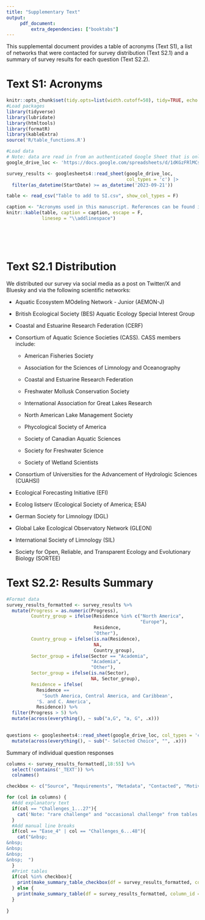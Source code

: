 ```yaml
---
title: "Supplementary Text"
output: 
     pdf_document:
         extra_dependencies: ["booktabs"]
---
```


This supplemental document provides a table of acronyms (Text S1), a list of networks that were contacted for survey distribution (Text S2.1) and a summary of survey results for each question (Text S2.2).

# Text S1: Acronyms

```r
knitr::opts_chunk$set(tidy.opts=list(width.cutoff=50), tidy=TRUE, echo = TRUE)
#Load packages
library(tidyverse)
library(lubridate)
library(htmltools)
library(formatR)
library(kableExtra)
source('R/table_functions.R')

#Load data
# Note: data are read in from an authenticated Google Sheet that is only available to approved individuals.}
google_drive_loc <- 'https://docs.google.com/spreadsheets/d/1dKGzFRlMCs8bYsyo3gmbrZPAY4-bgWMH_L9T23iO6iE/edit?usp=drive_link'

survey_results <- googlesheets4::read_sheet(google_drive_loc,
                                            col_types = 'c') |> 
  filter(as_datetime(StartDate) >= as_datetime('2023-09-21')) 

table <- read_csv("Table to add to SI.csv", show_col_types = F)
```

\renewcommand{\arraystretch}{1.5}
```r
caption <- "Acronyms used in this manuscript. References can be found in the reference list in the main manuscript."
knitr::kable(table, caption = caption, escape = F,
             linesep = "\\addlinespace")
```

\

\

# Text S2.1 Distribution

We distributed our survey via social media as a post on Twitter/X and Bluesky and via the following scientific networks:

-   Aquatic Ecosystem MOdeling Network - Junior (AEMON-J)

-   British Ecological Society (BES) Aquatic Ecology Special Interest Group

-   Coastal and Estuarine Research Federation (CERF)

-   Consortium of Aquatic Science Societies (CASS). CASS members include:

    -   American Fisheries Society

    -   Association for the Sciences of Limnology and Oceanography

    -   Coastal and Estuarine Research Federation

    -   Freshwater Mollusk Conservation Society

    -   International Association for Great Lakes Research

    -   North American Lake Management Society

    -   Phycological Society of America

    -   Society of Canadian Aquatic Sciences

    -   Society for Freshwater Science

    -   Society of Wetland Scientists

-   Consortium of Universities for the Advancement of Hydrologic Sciences (CUAHSI)

-   Ecological Forecasting Initiative (EFI)

-   Ecolog listserv (Ecological Society of America; ESA)

-   German Society for Limnology (DGL)

-   Global Lake Ecological Observatory Network (GLEON)

-   International Society of Limnology (SIL)

-   Society for Open, Reliable, and Transparent Ecology and Evolutionary Biology (SORTEE)

# Text S2.2: Results Summary

```r
#Format data
survey_results_formatted <- survey_results %>%
  mutate(Progress = as.numeric(Progress),
         Country_group = ifelse(Residence %in% c("North America",
                                                 "Europe"),
                                Residence,
                                "Other"),
         Country_group = ifelse(is.na(Residence),
                                NA,
                                Country_group),
         Sector_group = ifelse(Sector == "Academia",
                               "Academia",
                               "Other"),
         Sector_group = ifelse(is.na(Sector),
                               NA, Sector_group),
         Residence = ifelse(
           Residence ==
             'South America, Central America, and Caribbean',
           'S. and C. America',
           Residence)) %>%
  filter(Progress > 5) %>%
  mutate(across(everything(), ~ sub("a,G", "a, G", .x)))

  
questions <- googlesheets4::read_sheet(google_drive_loc, col_types = 'c')[1,] %>%
  mutate(across(everything(), ~ sub("- Selected Choice", "", .x)))
```

Summary of individual question responses

\renewcommand{\arraystretch}{1}
```r
columns <- survey_results_formatted[,18:55] %>% 
  select(!contains('_TEXT')) %>% 
  colnames()

checkbox <- c("Source", "Requirements", "Metadata", "Contacted", "Motivation")

for (col in columns) {
  #Add explanatory text
  if(col == "Challenges_1...27"){
    cat('Note: "rare challenge" and "occasional challenge" from tables 7-12 below were combined into one category ("occasional challenge") in figure 2 of the main manuscript. This was done for consistency with the categories for data providers (tables 20-25).')
  }
  #Add manual line breaks
  if(col == "Ease_4" | col == "Challenges_6...48"){
    cat("&nbsp;  
&nbsp;  
&nbsp;  
&nbsp;  
&nbsp;  ")
  }
  #Print tables
  if(col %in% checkbox){
    print(make_summary_table_checkbox(df = survey_results_formatted, column_id = col))
  } else {
    print(make_summary_table(df = survey_results_formatted, column_id = col))
  }
  
}
```
